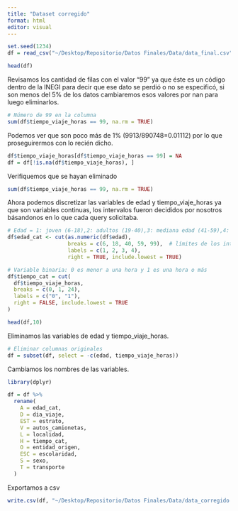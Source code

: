 ```yaml
---
title: "Dataset corregido"
format: html
editor: visual
---
```


```r
set.seed(1234)
df = read_csv("~/Desktop/Repositorio/Datos Finales/Data/data_final.csv")
```
```r
head(df)
```

Revisamos los cantidad de filas con el valor "99" ya que éste es un código dentro de la INEGI para decir que ese dato se perdió o no se especificó, si son menos del 5% de los datos cambiaremos esos valores por nan para luego eliminarlos.
```r
# Número de 99 en la columna
sum(df$tiempo_viaje_horas == 99, na.rm = TRUE)
```
Podemos ver que son poco más de 1% (9913/890748=0.01112) por lo que proseguirermos con lo recién dicho.
```r
df$tiempo_viaje_horas[df$tiempo_viaje_horas == 99] = NA
df = df[!is.na(df$tiempo_viaje_horas), ]
```

Verifiquemos que se hayan eliminado
```r
sum(df$tiempo_viaje_horas == 99, na.rm = TRUE)
```

Ahora podemos discretizar las variables de edad y tiempo_viaje_horas ya que son variables continuas, los intervalos fueron decididos por nosotros básandonos en lo que cada query solicitaba.

```r
# Edad = 1: joven (6-18),2: adultos (19-40),3: mediana edad (41-59),4: adultos mayores (60+)
df$edad_cat <- cut(as.numeric(df$edad),
                   breaks = c(6, 18, 40, 59, 99),  # límites de los intervalos
                   labels = c(1, 2, 3, 4),
                   right = TRUE, include.lowest = TRUE)

# Variable binaria: 0 es menor a una hora y 1 es una hora o más
df$tiempo_cat = cut(
  df$tiempo_viaje_horas,
  breaks = c(0, 1, 24),   
  labels = c("0", "1"),
  right = FALSE, include.lowest = TRUE
)

head(df,10)
```

Eliminamos las variables de edad y tiempo_viaje_horas.
```r
# Eliminar columnas originales
df = subset(df, select = -c(edad, tiempo_viaje_horas))
```

Cambiamos los nombres de las variables.
```r
library(dplyr)

df = df %>%
  rename(
    A = edad_cat,
    D = dia_viaje,
    EST = estrato,
    V = autos_camionetas,
    L = localidad,
    H = tiempo_cat,     
    O = entidad_origen,        
    ESC = escolaridad,
    S = sexo,
    T = transporte
  )
```

Exportamos a csv
```r
write.csv(df, "~/Desktop/Repositorio/Datos Finales/Data/data_corregido.csv", row.names = FALSE)
```

